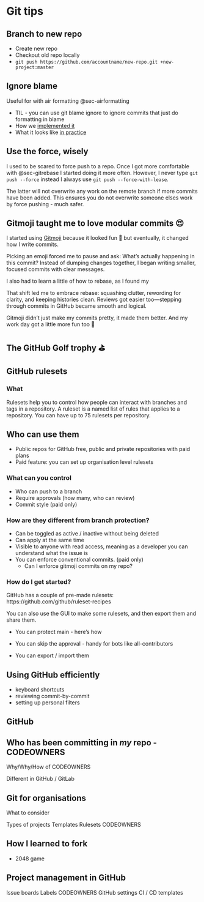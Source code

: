 # Git tips

## Branch to new repo

- Create new repo
- Checkout old repo locally
- `git push https://github.com/accountname/new-repo.git +new-project:master`

## Ignore blame

Useful for with air formatting @sec-airformatting

- TIL - you can use git blame ignore to ignore commits that just do formatting in blame
- How we [implemented it](https://github.com/The-Strategy-Unit/nhp_outputs/pull/336)
- What it looks like [in practice](https://github.com/The-Strategy-Unit/nhp_outputs/blame/main/R/fct_get_data.R)

## Use the force, wisely {#sec-gitforce}

I used to be scared to force push to a repo. Once I got more comfortable with @sec-gitrebase I started doing it more often. However, I never type `git push --force` instead I always use `git push --force-with-lease`.

The latter will not overwrite any work on the remote branch if more commits have been added. This ensures you do not overwrite someone elses work by force pushing - much safer.

## Gitmoji taught me to love modular commits 😍{#sec-gitmoji}

I started using [Gitmoji](https://gitmoji.dev/) because it looked fun 🌟 but eventually, it changed how I write commits.

Picking an emoji forced me to pause and ask: What’s actually happening in this commit? Instead of dumping changes together, I began writing smaller, focused commits with clear messages. 

I also had to learn a little of how to rebase, as I found my

That shift led me to embrace rebase: squashing clutter, rewording for clarity, and keeping histories clean. Reviews got easier too—stepping through commits in GitHub became smooth and logical.

Gitmoji didn’t just make my commits pretty, it made them better. And my work day got a little more fun too 🦩

## The GitHub Golf trophy ⛳

## GitHub rulesets

### What

Rulesets help you to control how people can interact with branches and tags in a repository. 
A ruleset is a named list of rules that applies to a repository. You can have up to 75 rulesets per repository.

## Who can use them

- Public repos for GitHub free, public and private repositories with paid plans
- Paid feature: you can set up organisation level rulesets

### What can you control

- Who can push to a branch
- Require approvals (how many, who can review)
- Commit style (paid only)

### How are they different from branch protection?

- Can be toggled as active / inactive without being deleted
- Can apply at the same time
- Visible to anyone with read access, meaning as a developer you can understand what the issue is
- You can enforce conventional commits. (paid only) 
    - Can I enforce gitmoji commits on my repo?


### How do I get started?

GitHub has a couple of pre-made rulesets: https://github.com/github/ruleset-recipes

You can also use the GUI to make some rulesets, and then export them and share them.

- You can protect main - here's how

- You can skip the approval - handy for bots like all-contributors

- You can export / import them

## Using GitHub efficiently

- keyboard shortcuts
- reviewing commit-by-commit
- setting up personal filters

## GitHub

## Who has been committing in _my_ repo - CODEOWNERS

Why/Why/How of CODEOWNERS 

Different in GitHub / GitLab

## Git for organisations 

What to consider

Types of projects
Templates
Rulesets
CODEOWNERS

## How I learned to fork

- 2048 game

## Project management in GitHub

Issue boards
Labels
CODEOWNERS
GitHub settings
CI / CD
templates